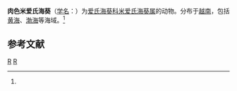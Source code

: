 {{Speciesbox
| taxon = Milne-Edwardsia carnea
| binomial_authority = (Gosse, 1865)<ref name='id9755'>{{cite web| url =http://www.bioinfo.cn/db05/BjdwSpecies.php?action=view&id=9755| title =肉色米爱氏海葵| work =《中国动物物种编目数据库》| publisher =中国科学院微生物研究所| author =中国科学院动物研究所| accessdate =2009-04-16| deadurl =yes| archiveurl =https://web.archive.org/web/20160305040542/http://www.bioinfo.cn/db05/BjdwSpecies.php?action=view&id=9755| archivedate =2016-03-05}}</ref>
}}

'''肉色米爱氏海葵'''（[[学名|学名]]：{{lang|la|''Milne-Edwardsia carnea''}}）为[[爱氏海葵科|爱氏海葵科]][[米爱氏海葵属|米爱氏海葵属]]的动物。分布于[[越南|越南]]，包括[[黄海|黄海]]、[[渤海|渤海]]等海域。<ref name='id9755'/>

== 参考文献 ==
{{reflist}}

{{Cnidarian-stub}}

{{Taxonbar}}
[[Category:1865年描述的动物|R]]
[[Category:米爱氏海葵属|R]]